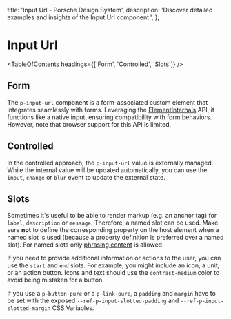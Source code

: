 
  title: 'Input Url - Porsche Design System',
  description: 'Discover detailed examples and insights of the Input Url component.',
};

# Input Url <ComponentStatus tagName="p-input-url"></ComponentStatus>

<TableOfContents headings={['Form', 'Controlled', 'Slots']} />

## Form

The `p-input-url` component is a form-associated custom element that integrates seamlessly with forms. Leveraging the
[ElementInternals](https://developer.mozilla.org/en-US/docs/Web/API/ElementInternals) API, it functions like a native
input, ensuring compatibility with form behaviors. However, note that browser support for this API is limited.

<ComponentExample codeSample={inputUrlExample} />

## Controlled

In the controlled approach, the `p-input-url` value is externally managed. While the internal value will be updated
automatically, you can use the `input`, `change` or `blur` event to update the external state.

<ComponentExample codeSample={inputUrlExampleControlled} />

## Slots

Sometimes it's useful to be able to render markup (e.g. an anchor tag) for `label`, `description` or `message`.
Therefore, a named slot can be used. Make sure **not** to define the corresponding property on the host element when a
named slot is used (because a property definition is preferred over a named slot). For named slots only
[phrasing content](https://developer.mozilla.org/en-US/docs/Web/Guide/HTML/Content_categories#Phrasing_content) is
allowed.

If you need to provide additional information or actions to the user, you can use the `start` and `end` slots. For
example, you might include an icon, a unit, or an action button. Icons and text should use the `contrast-medium` color
to avoid being mistaken for a button.

If you use a `p-button-pure` or a `p-link-pure`, a `padding` and `margin` have to be set with the exposed
`--ref-p-input-slotted-padding` and `--ref-p-input-slotted-margin` CSS Variables.

<ComponentStory story={inputUrlStorySlots} />
